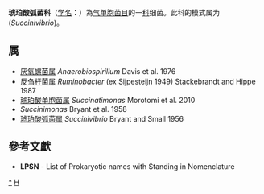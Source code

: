 {{Automatic taxobox
| taxon = Succinivibrionaceae
| authority = Hippe et al. 1999
| type genus = 琥珀酸弧菌属<br>''Succinivibrio''
| type genus authority = Bryant and Small 1956
}}
'''琥珀酸弧菌科'''（[[学名|学名]]：{{lang|la|''Succinivibrionaceae''}}）為[[气单胞菌目|气单胞菌目]]的一[[科|科]]细菌。此科的模式属为(''Succinivibrio'')。

==属==
* [[厌氧螺菌属|厌氧螺菌属]] ''Anaerobiospirillum'' Davis et al. 1976
* [[反刍杆菌属|反刍杆菌属]] ''Ruminobacter'' (ex Sijpesteijn 1949) Stackebrandt and Hippe 1987
* [[琥珀酸单胞菌属|琥珀酸单胞菌属]] ''Succinatimonas'' Morotomi et al. 2010
* ''Succinimonas'' Bryant et al. 1958
* [[琥珀酸弧菌属|琥珀酸弧菌属]] ''Succinivibrio'' Bryant and Small 1956

==參考文獻==
{{reflist}}
* '''LPSN''' - List of Prokaryotic names with Standing in Nomenclature

{{taxonbar}}

[[Category:_琥珀酸弧菌科|*]]
[[Category:1999年描述的分类群|H]]